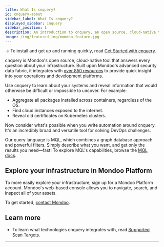 ```yaml
---
title: What Is cnquery?
id: cnquery-about
sidebar_label: What Is cnquery?
displayed_sidebar: cnquery
sidebar_position: 1
description: An introduction to cnquery, an open source, cloud-native tool that answers every question about your infrastructure
image: /img/featured_img/mondoo-feature.jpg
---
```


-> To install and get up and running quickly, read [Get Started with cnquery](/cnquery/).

cnquery is Mondoo's open source, cloud-native tool that answers every question about your infrastructure. Built upon Mondoo's advanced security data fabric, it integrates with [over 850 resources](/mql/resources) to provide quick insight into your operations and development platforms.

Use cnquery to learn about your systems and reveal information that would otherwise be difficult or impossible to uncover. For example:

- Aggregate all packages installed across containers, regardless of the OS.
- Find cloud instances exposed to the internet.
- Reveal old certificates on Kubernetes clusters.

Now consider what's possible when you write automation around cnquery. It's an incredibly broad and versatile tool for solving DevOps challenges.

Our query language is MQL, which combines a graph database approach and powerful filters. Simply describe what you want, and get only the results you need—fast! To explore MQL's capabilities, browse the [MQL docs](/mql/resources).

## Explore your infrastructure in Mondoo Platform

To more easily explore your infrastructure, sign up for a Mondoo Platform account. Mondoo's web-based console allows you to navigate, search, and inspect all of your assets.

To get started, [contact Mondoo](https://mondoo.com/contact).

## Learn more

- To learn what technologies cnquery integrates with, read [Supported Scan Targets](/cnquery/cnquery-supported).

---
